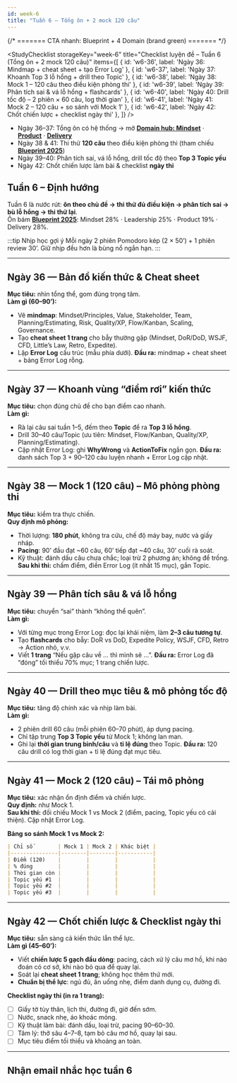 ```yaml
---
id: week-6
title: "Tuần 6 – Tổng ôn + 2 mock 120 câu"
---
```



{/* ======= CTA nhanh: Blueprint + 4 Domain (brand green) ======= */}
<CtaQuickLinks />

<StudyChecklist
  storageKey="week-6"
  title="Checklist luyện đề – Tuần 6 (Tổng ôn + 2 mock 120 câu)"
  items={[
    { id: 'w6-36', label: 'Ngày 36: Mindmap + cheat sheet + tạo Error Log' },
    { id: 'w6-37', label: 'Ngày 37: Khoanh Top 3 lỗ hổng + drill theo Topic' },
    { id: 'w6-38', label: 'Ngày 38: Mock 1 – 120 câu theo điều kiện phòng thi' },
    { id: 'w6-39', label: 'Ngày 39: Phân tích sai & vá lỗ hổng + flashcards' },
    { id: 'w6-40', label: 'Ngày 40: Drill tốc độ – 2 phiên × 60 câu, log thời gian' },
    { id: 'w6-41', label: 'Ngày 41: Mock 2 – 120 câu + so sánh với Mock 1' },
    { id: 'w6-42', label: 'Ngày 42: Chốt chiến lược + checklist ngày thi' },
  ]}
/>

- Ngày 36–37: Tổng ôn có hệ thống → mở **[Domain hub: Mindset](/docs/pmi-acp/domains/domain-mindset)** · **[Product](/docs/pmi-acp/domains/domain-product)** · **[Delivery](/docs/pmi-acp/domains/domain-delivery)**
- Ngày 38 & 41: Thi thử **120 câu** theo điều kiện phòng thi (tham chiếu **[Blueprint 2025](/docs/pmi-acp/blueprint-2025)**)
- Ngày 39–40: Phân tích sai, vá lỗ hổng, drill tốc độ theo **Top 3 Topic yếu**
- Ngày 42: Chốt chiến lược làm bài & checklist **ngày thi**

## Tuần 6 – Định hướng
Tuần 6 là nước rút: **ôn theo chủ đề → thi thử đủ điều kiện → phân tích sai → bù lỗ hổng → thi thử lại**.  
Ôn bám **[Blueprint 2025](/docs/pmi-acp/blueprint-2025)**: <Pill tone="primary">Mindset 28%</Pill> · <Pill tone="secondary">Leadership 25%</Pill> · <Pill tone="success">Product 19%</Pill> · <Pill tone="warning">Delivery 28%</Pill>.

:::tip Nhịp học gợi ý
Mỗi ngày 2 phiên Pomodoro kép (2 × 50’) + 1 phiên review 30’. Giữ nhịp đều hơn là bùng nổ ngắn hạn.
:::

---

## Ngày 36 — Bản đồ kiến thức & Cheat sheet
**Mục tiêu:** nhìn tổng thể, gom đúng trọng tâm.  
**Làm gì (60–90’):**
- Vẽ **mindmap**: Mindset/Principles, Value, Stakeholder, Team, Planning/Estimating, Risk, Quality/XP, Flow/Kanban, Scaling, Governance.
- Tạo **cheat sheet 1 trang** cho bẫy thường gặp (Mindset, DoR/DoD, WSJF, CFD, Little’s Law, Retro, Expedite).
- Lập **Error Log** cấu trúc (mẫu phía dưới).
**Đầu ra:** mindmap + cheat sheet + bảng Error Log rỗng.

---

## Ngày 37 — Khoanh vùng “điểm rơi” kiến thức
**Mục tiêu:** chọn đúng chủ đề cho bạn điểm cao nhanh.  
**Làm gì:**
- Rà lại câu sai tuần 1–5, đếm theo **Topic** để ra **Top 3 lỗ hổng**.
- Drill 30–40 câu/Topic (ưu tiên: Mindset, Flow/Kanban, Quality/XP, Planning/Estimating).
- Cập nhật Error Log: ghi **WhyWrong** và **ActionToFix** ngắn gọn.
**Đầu ra:** danh sách Top 3 + 90–120 câu luyện nhanh + Error Log cập nhật.

---

## Ngày 38 — **Mock 1 (120 câu) – Mô phỏng phòng thi**
**Mục tiêu:** kiểm tra thực chiến.  
**Quy định mô phỏng:**
- Thời lượng: **180 phút**, không tra cứu, chế độ máy bay, nước và giấy nháp.
- **Pacing**: 90’ đầu đạt ~60 câu, 60’ tiếp đạt ~40 câu, 30’ cuối rà soát.
- Kỹ thuật: đánh dấu câu chưa chắc; loại trừ 2 phương án; không để trống.
**Sau khi thi:** chấm điểm, điền Error Log (ít nhất 15 mục), gắn Topic.

---

## Ngày 39 — Phân tích sâu & vá lỗ hổng
**Mục tiêu:** chuyển “sai” thành “không thể quên”.  
**Làm gì:**
- Với từng mục trong Error Log: đọc lại khái niệm, làm **2–3 câu tương tự**.
- Tạo **flashcards** cho bẫy: DoR vs DoD, Expedite Policy, WSJF, CFD, Retro → Action nhỏ, v.v.
- Viết **1 trang** “Nếu gặp câu về … thì mình sẽ …”.
**Đầu ra:** Error Log đã “đóng” tối thiểu 70% mục; 1 trang chiến lược.

---

## Ngày 40 — Drill theo mục tiêu & mô phỏng tốc độ
**Mục tiêu:** tăng độ chính xác và nhịp làm bài.  
**Làm gì:**
- 2 phiên drill 60 câu (mỗi phiên 60–70 phút), áp dụng pacing.
- Chỉ tập trung **Top 3 Topic yếu** từ Mock 1; không lan man.
- Ghi lại **thời gian trung bình/câu** và **tỉ lệ đúng** theo Topic.
**Đầu ra:** 120 câu drill có log thời gian + tỉ lệ đúng đạt mục tiêu.

---

## Ngày 41 — **Mock 2 (120 câu) – Tái mô phỏng**
**Mục tiêu:** xác nhận ổn định điểm và chiến lược.  
**Quy định:** như Mock 1.  
**Sau khi thi:** đối chiếu Mock 1 vs Mock 2 (điểm, pacing, Topic yếu có cải thiện). Cập nhật Error Log.

**Bảng so sánh Mock 1 vs Mock 2:**
```md
| Chỉ số        | Mock 1 | Mock 2 | Khác biệt |
|---------------|--------|--------|-----------|
| Điểm (120)    |        |        |           |
| % đúng        |        |        |           |
| Thời gian còn |        |        |           |
| Topic yếu #1  |        |        |           |
| Topic yếu #2  |        |        |           |
| Topic yếu #3  |        |        |           |
```

---

## Ngày 42 — Chốt chiến lược & Checklist ngày thi
**Mục tiêu:** sẵn sàng cả kiến thức lẫn thể lực.  
**Làm gì (45–60’):**
- Viết **chiến lược 5 gạch đầu dòng**: pacing, cách xử lý câu mơ hồ, khi nào đoán có cơ sở, khi nào bỏ qua để quay lại.
- Soát lại **cheat sheet 1 trang**; không học thêm thứ mới.
- **Chuẩn bị thể lực**: ngủ đủ, ăn uống nhẹ, điểm danh dụng cụ, đường đi.

**Checklist ngày thi (in ra 1 trang):**
- [ ] Giấy tờ tùy thân, lịch thi, đường đi, giờ đến sớm.  
- [ ] Nước, snack nhẹ, áo khoác mỏng.  
- [ ] Kỹ thuật làm bài: đánh dấu, loại trừ, pacing 90–60–30.  
- [ ] Tâm lý: thở sâu 4–7–8, tạm bỏ câu mơ hồ, quay lại sau.  
- [ ] Mục tiêu điểm tối thiểu và khoảng an toàn.

---

## Nhận email nhắc học tuần 6
<Subscribe source="week-6" />
